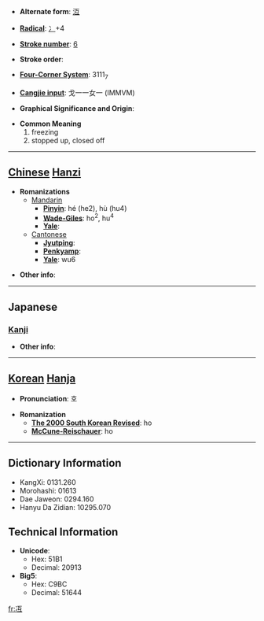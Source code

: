 * '''Alternate form''': [[沍]]

* '''[[Wiktionary:Chinese radical index| Radical]]''': [[Wiktionary:Chinese radical index 冫|冫]]+4

* '''[[Wiktionary:Chinese total strokes index|Stroke number]]''': [[Wiktionary:Chinese total strokes index 6|6]]

* '''Stroke order''': 

* '''[[Wiktionary:Chinese four corner index|Four-Corner System]]''': 3111<sub>7</sub>

* '''[[Wiktionary:Chinese Cangjie index|Cangjie input]]''': 戈一一女一 (IMMVM)

* '''Graphical Significance and Origin''': 

* '''Common Meaning'''
*#freezing
*# stopped up, closed off


----

== [[Chinese]] [[Hanzi]] ==

* '''Romanizations'''
** [[Mandarin]]
*** '''[[Pinyin]]''': hé (he2), hù (hu4)
*** '''[[Wade-Giles]]''': ho<sup>2</sup>, hu<sup>4</sup>
*** '''[[Yale]]''': 
**[[Cantonese]]
***'''[[Jyutping]]''':
***'''[[Penkyamp]]''': 
***'''[[Yale]]''': wu6

* '''Other info''': 

----

==Japanese==
===[[Kanji]]===
{{kanji|on readings=[[ご]] (go)
|kun readings=[[こおる]] (kooru), [[ひえる]] (hieru), [[さえる]] (saeru)
}}

* '''Other info''':  

----

== [[Korean]] [[Hanja]] ==

* '''Pronunciation''': 호

* '''Romanization'''
** '''[[The 2000 South Korean Revised Romanization|The 2000 South Korean Revised]]''': ho
** '''[[McCune-Reischauer]]''': ho

----

== Dictionary Information ==

* KangXi: 0131.260
* Morohashi: 01613
* Dae Jaweon: 0294.160
* Hanyu Da Zidian: 10295.070

== Technical Information ==

* '''Unicode''':
** Hex: 51B1
** Decimal: 20913
* '''Big5''':
** Hex: C9BC
** Decimal: 51644

[[fr:冱]]